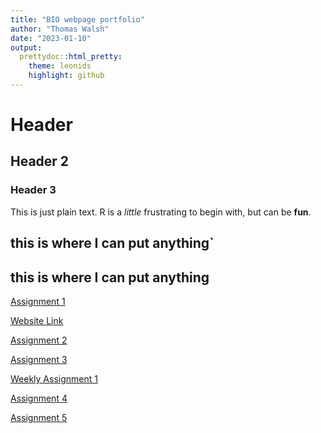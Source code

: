 ```yaml
---
title: "BIO webpage portfolio"
author: "Thomas Walsh"
date: "2023-01-10"
output: 
  prettydoc::html_pretty:
    theme: leonids
    highlight: github
---
```

# Header
## Header 2
### Header 3

This is just plain text. R is a *little* frustrating to begin with, but can be **fun**. 

## this is where I can put anything` 
## this is where I can put anything 

[Assignment 1](Assignment1.html) 

[Website Link](https://cat-bounce.com/)

[Assignment 2](Assignment2.html)

[Assignment 3](Assignment3.html)

[Weekly Assignment 1](WeeklyAssignment1.html)

[Assignment 4](Assignment4.html)

[Assignment 5](Assignment5.html)

